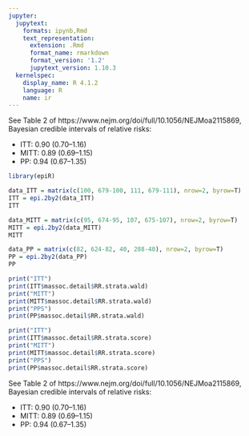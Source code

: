 ```yaml
---
jupyter:
  jupytext:
    formats: ipynb,Rmd
    text_representation:
      extension: .Rmd
      format_name: rmarkdown
      format_version: '1.2'
      jupytext_version: 1.10.3
  kernelspec:
    display_name: R 4.1.2
    language: R
    name: ir
---
```


See Table 2 of https://www.nejm.org/doi/full/10.1056/NEJMoa2115869, Bayesian credible intervals of relative risks:

* ITT: 0.90 (0.70–1.16)
* MITT: 0.89 (0.69–1.15)
* PP: 0.94 (0.67–1.35)

```r
library(epiR)
```

```r
data_ITT = matrix(c(100, 679-100, 111, 679-111), nrow=2, byrow=T)
ITT = epi.2by2(data_ITT)
ITT
```

```r
data_MITT = matrix(c(95, 674-95, 107, 675-107), nrow=2, byrow=T)
MITT = epi.2by2(data_MITT)
MITT
```

```r
data_PP = matrix(c(82, 624-82, 40, 288-40), nrow=2, byrow=T)
PP = epi.2by2(data_PP)
PP
```

```r
print("ITT")
print(ITT$massoc.detail$RR.strata.wald)
print("MITT")
print(MITT$massoc.detail$RR.strata.wald)
print("PPS")
print(PP$massoc.detail$RR.strata.wald)
```

```r
print("ITT")
print(ITT$massoc.detail$RR.strata.score)
print("MITT")
print(MITT$massoc.detail$RR.strata.score)
print("PPS")
print(PP$massoc.detail$RR.strata.score)
```

See Table 2 of https://www.nejm.org/doi/full/10.1056/NEJMoa2115869, Bayesian credible intervals of relative risks:

* ITT: 0.90 (0.70–1.16)
* MITT: 0.89 (0.69–1.15)
* PP: 0.94 (0.67–1.35)

```r

```
